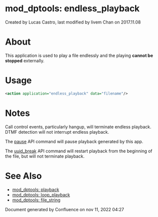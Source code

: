
# mod_dptools: endless_playback 

 Created by  Lucas Castro, last modified by  livem Chan on 2017.11.08

# About

This application is used to play a file endlessly and the playing **cannot be stopped** externally.

# Usage

```xml
<action application="endless_playback" data="filename"/>
```

# Notes

Call control events, particularly hangup, will terminate endless playback. DTMF detection will not interrupt endless playback.

The [pause](../mod_commands_1966741.mdx#command-2) API command will pause playback generated by this app.

The [uuid\_break](../mod_commands_1966741.mdx#uuid_break) API command will restart playback from the beginning of the file, but will not terminate playback.

# See Also

* [mod\_dptools: playback](./6586776.mdx#0-about)
* [mod\_dptools: loop\_playback](./16351422.mdx#about)
* [mod\_dptools: file\_string](./6586646.mdx#0-about)

Document generated by Confluence on nov 11, 2022 04:27
